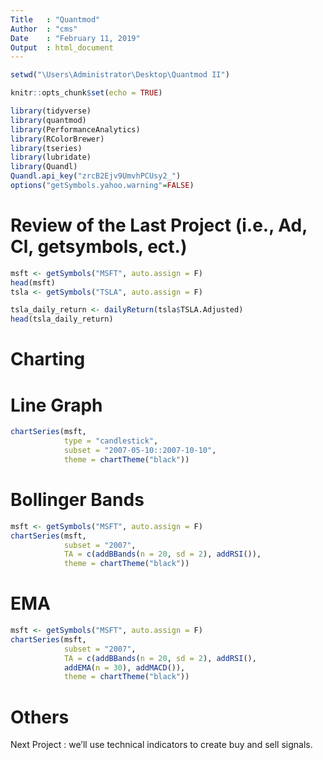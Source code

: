 ---
Title   : "Quantmod"
Author  : "cms"
Date    : "February 11, 2019"
Output  : html_document
---

```{r}
setwd("\Users\Administrator\Desktop\Quantmod II")
```

```{r setup, include=FALSE}
knitr::opts_chunk$set(echo = TRUE)
```

```{r}
library(tidyverse)
library(quantmod)
library(PerformanceAnalytics)
library(RColorBrewer)
library(tseries)
library(lubridate)
library(Quandl)
Quandl.api_key("zrcB2Ejv9UmvhPCUsy2_")
options("getSymbols.yahoo.warning"=FALSE)
```

# Review of the Last Project (i.e., Ad, Cl, getsymbols, ect.)

```{r}
msft <- getSymbols("MSFT", auto.assign = F)
head(msft)
tsla <- getSymbols("TSLA", auto.assign = F)

tsla_daily_return <- dailyReturn(tsla$TSLA.Adjusted)
head(tsla_daily_return)
```

# Charting

# Line Graph

```{r}
chartSeries(msft,
            type = "candlestick",
            subset = "2007-05-10::2007-10-10",
            theme = chartTheme("black"))
```

# Bollinger Bands

```{r}
msft <- getSymbols("MSFT", auto.assign = F)
chartSeries(msft,
            subset = "2007",
            TA = c(addBBands(n = 20, sd = 2), addRSI()),
            theme = chartTheme("black"))
```

# EMA

```{r}
msft <- getSymbols("MSFT", auto.assign = F)
chartSeries(msft,
            subset = "2007",
            TA = c(addBBands(n = 20, sd = 2), addRSI(),
            addEMA(n = 30), addMACD()),
            theme = chartTheme("black"))
```

# Others

Next Project : we'll use technical indicators to create buy and sell signals.